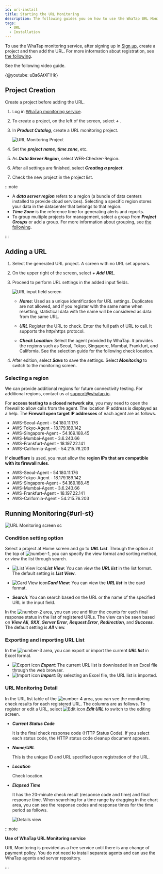 ```yaml
---
id: url-install
title: Starting the URL Monitoring
description: The following guides you on how to use the WhaTap URL Monitoring service.
tags:
  - URL
  - Installation
---
```



To use the WhaTap monitoring service, after signing up in [Sign up](https://www.whatap.io/en/signup/), create a project and then add the URL. For more information about registration, see [the following](../account/account-manage).

See the following video guide.

{@youtube: uBa6AtXFlHk}

## Project Creation

Create a project before adding the URL.

1.  Log in [WhaTap monitoring service](https://service.whatap.io).

2.  To create a project, on the left of the screen, select **_+ <TR sid='project_add_btn'/>_**.

3.  In **_Product Catalog_**, create a URL monitoring project.

    ![URL Monitoring Project](/img/url-project.png)  

4.  Set the **_project name_**, **_time zone_**, etc.

5.  As **_Data Server Region_**, select WEB-Checker-Region.

6.  After all settings are finished, select **_Creating a project_**.

7.  Check the new project in the project list.

:::note

-   A **_data server region_** refers to a region (a bundle of data centers installed to provide cloud services). Selecting a specific region stores your data in the datacenter that belongs to that region.
-   **_Time Zone_** is the reference time for generating alerts and reports.
-   To group multiple projects for management, select a group from **_Project Groups_** or add a group. For more information about grouping, see [the following](../project/group).

:::

## Adding a URL

1.  Select the generated URL project. A screen with no URL set appears.

2.  On the upper right of the screen, select **_+ Add URL_**. 

3.  Proceed to perform URL settings in the added input fields.

    ![URL input field screen](https://img.whatap.io/media/images/Screenshot_2021-01-15_ddd_15299_-_URL_Monitoring.png)

    -   **_Name_**: Used as a unique identification for URL settings. Duplicates are not allowed, and if you register with the same name when resetting, statistical data with the name will be considered as data from the same URL.

    -   **_URL_** Register the URL to check. Enter the full path of URL to call. It supports the http/https protocol.

    -   **_Check Location_**: Select the agent provided by WhaTap. It provides the regions such as Seoul, Tokyo, Singapore, Mumbai, Frankfurt, and California. See the selection guide for the following check location.

4.  After edition, select **_Save_** to save the settings. Select **_Monitoring_** to switch to the monitoring screen.

### Selecting a region

We can provide additional regions for future connectivity testing. For additional regions, contact us at support@whatap.io.

For **access testing to a closed network site**, you may need to open the firewall to allow calls from the agent. The location IP address is displayed as a help. The **Firewall open target IP addresses** of each agent are as follows.

-   AWS-Seoul-Agent - 54.180.11.176
-   AWS-Tokyo-Agent - 18.179.189.142
-   AWS-Singapore-Agent - 54.169.168.45
-   AWS-Mumbai-Agent - 3.6.243.66
-   AWS-Frankfurt-Agent - 18.197.22.141
-   AWS-California-Agent - 54.215.76.203

If **cloudflare** is used, you must allow the **region IPs that are compatible with its firewall rules**.

-   AWS-Seoul-Agent - 54.180.11.176
-   AWS-Tokyo-Agent - 18.179.189.142
-   AWS-Singapore-Agent - 54.169.168.45
-   AWS-Mumbai-Agent - 3.6.243.66
-   AWS-Frankfurt-Agent - 18.197.22.141
-   AWS-California-Agent - 54.215.76.203 

## Running Monitoring{#url-st}

![URL Monitoring screen sc](/img/url-monitoring.png)

### Condition setting option

Select a project at Home screen and go to **_URL List_**. Through the option at the top of ![number-1](/img/number-01.png), you can specify the view format and sorting method, or view the list through search.

-   ![List View Icon](/img/ic-list.svg)**_List View_**: You can view the **_URL list_** in the list format. The default setting is **_List View_**. 

-   ![Card View icon](/img/ic-project.svg)**_Card View_**: You can view the **_URL list_** in the card format.

-   **_Search_**: You can search based on the URL or the name of the specified URL in the input field.

In the ![number-2](/img/number-02.png) area, you can see and filter the counts for each final response status in the list of registered URLs. The view can be seen based on **_View All_**, **_9XX_**, **_Server Error_**, **_Request Error_**, **_Redirection_**, and **_Success_**. The default setting is **_All_** view. 

### Exporting and importing URL List

In the ![number-3](/img/number-03.png) area, you can export or import the current **_URL list_** in Excel format. 

-   ![Export icon](/img/ico-export.svg) **_Export_**: The current URL list is downloaded in an Excel file through the web browser.
-   ![Import icon](/img/ico-import.svg) **_Import_**: By selecting an Excel file, the URL list is imported. 

### URL Monitoring Detail

In the URL list table of the ![number-4](/img/number-04.png) area, you can see the monitoring check results for each registered URL. The columns are as follows. To register or edit a URL, select ![Edit icon](/img/ic-edit.svg) **_Edit URL_** to switch to the editing screen.

-   **_Current Status Code_**

    It is the final check response code (HTTP Status Code). If you select each status code, the HTTP status code cleanup document appears.

-   **_Name/URL_**  

    This is the unique ID and URL specified upon registration of the URL.

-   **_Location_**  

    Check location.

-   **_Elapsed Time_**  

    It has the 20-minute check result (response code and time) and final response time. When searching for a time range by dragging in the chart area, you can see the response codes and response times for the time period as follows.

    ![Details view](/img/url-monitoring-dt.png)

:::note 

**Use of WhaTap URL Monitoring service**

URL Monitoring is provided as a free service until there is any change of payment policy. You do not need to install separate agents and can use the WhaTap agents and server repository.

:::
